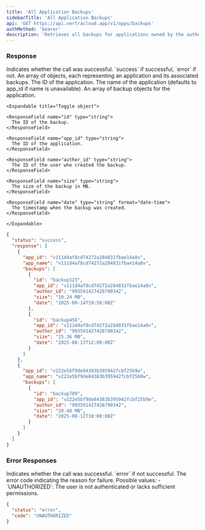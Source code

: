```yaml
---
title: 'All Application Backups'
sidebarTitle: 'All Application Backups'
api: 'GET https://api.vertracloud.app/v1/apps/backups'
authMethod: 'bearer'
description: 'Retrieves all backups for applications owned by the authenticated user, grouped by application.'
---
```


### Response

<ResponseField name="status" type="string">
  Indicates whether the call was successful. `success` if successful, `error` if not.
</ResponseField>

<ResponseField name="response" type="array">
  An array of objects, each representing an application and its associated backups.

  <Expandable title="Toggle object">

  <ResponseField name="app_id" type="string">
    The ID of the application.
  </ResponseField>

  <ResponseField name="app_name" type="string">
    The name of the application (defaults to app_id if name is unavailable).
  </ResponseField>

  <ResponseField name="backups" type="array">
    An array of backup objects for the application.

    <Expandable title="Toggle object">

    <ResponseField name="id" type="string">
      The ID of the backup.
    </ResponseField>

    <ResponseField name="app_id" type="string">
      The ID of the application.
    </ResponseField>

    <ResponseField name="author_id" type="string">
      The ID of the user who created the backup.
    </ResponseField>

    <ResponseField name="size" type="string">
      The size of the backup in MB.
    </ResponseField>

    <ResponseField name="date" type="string" format="date-time">
      The timestamp when the backup was created.
    </ResponseField>

    </Expandable>
  </ResponseField>

  </Expandable>
</ResponseField>

<ResponseExample>

```json Response
{
  "status": "success",
  "response": [
    {
      "app_id": "v111d4af8cd74272a284831fbae14a8v",
      "app_name": "v111d4af8cd74272a284831fbae14a8v",
      "backups": [
        {
          "id": "backup123",
          "app_id": "v111d4af8cd74272a284831fbae14a8v",
          "author_id": "993591427428790342",
          "size": "10.24 MB",
          "date": "2025-08-14T19:58:00Z"
        },
        {
          "id": "backup456",
          "app_id": "v111d4af8cd74272a284831fbae14a8v",
          "author_id": "993591427428790342",
          "size": "15.36 MB",
          "date": "2025-08-13T12:00:00Z"
        }
      ]
    },
    {
      "app_id": "v222e5bf9de84383b395942fcbf25b9w",
      "app_name": "v222e5bf9de84383b395942fcbf25b9w",
      "backups": [
        {
          "id": "backup789",
          "app_id": "v222e5bf9de84383b395942fcbf25b9w",
          "author_id": "993591427428790342",
          "size": "20.48 MB",
          "date": "2025-08-12T10:00:00Z"
        }
      ]
    }
  ]
}
```

</ResponseExample>

### Error Responses

<ResponseField name="status" type="string">
  Indicates whether the call was successful. `error` if not successful.
</ResponseField>

<ResponseField name="code" type="string">
  The error code indicating the reason for failure. Possible values:
  - `UNAUTHORIZED`: The user is not authenticated or lacks sufficient permissions.
</ResponseField>

<ResponseExample>

```json Error Response (401)
{
  "status": "error",
  "code": "UNAUTHORIZED"
}
```

</ResponseExample>